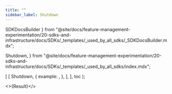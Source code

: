```yaml
---
title: ""
sidebar_label: Shutdown
---
```


  SDKDocsBuilder
} from "@site/docs/feature-management-experimentation/20-sdks-and-infrastructure/docs/SDKs/_templates/_used_by_all_sdks/_SDKDocsBuilder.mdx";

  Shutdown,
} from "@site/docs/feature-management-experimentation/20-sdks-and-infrastructure/docs/SDKs/_templates/_used_by_all_sdks/index.mdx";




  [
    [
      Shutdown,
      {
        example: <ShutdownFactory />,
      },
    ],
  ],
  toc
);

<>{Result}</>

